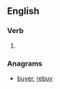 ==English==

===Verb===
{{head|en|verb}}

# {{obsolete spelling of|bury|lang=en}}

===Anagrams===
* [[buyer#English|buyer]], [[rebuy#English|rebuy]]